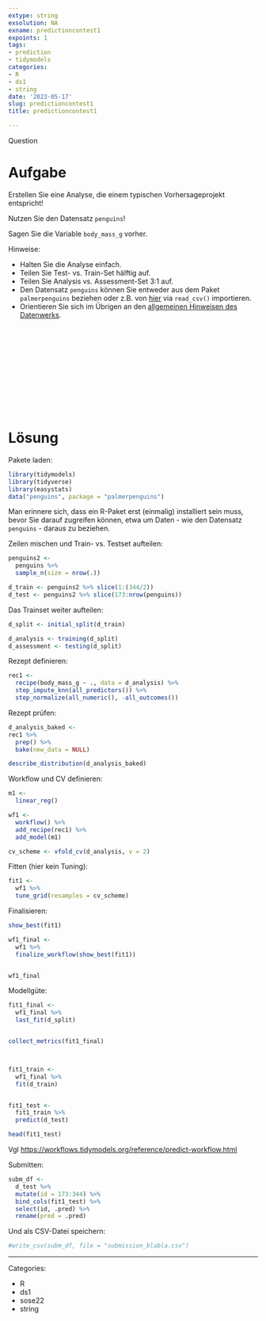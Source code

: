 ```yaml
---
extype: string
exsolution: NA
exname: predictioncontest1
expoints: 1
tags:
- prediction
- tidymodels
categories:
- R
- ds1
- string
date: '2023-05-17'
slug: predictioncontest1
title: predictioncontest1

---
```



Question

# Aufgabe


Erstellen Sie eine Analyse, die einem typischen Vorhersageprojekt entspricht!

Nutzen Sie den Datensatz `penguins`!

Sagen Sie die Variable `body_mass_g` vorher.

Hinweise:

- Halten Sie die Analyse einfach.
- Teilen Sie Test- vs. Train-Set hälftig auf.
- Teilen Sie Analysis vs. Assessment-Set 3:1 auf.
- Den Datensatz `penguins` können Sie entweder aus dem Paket `palmerpenguins` beziehen oder z.B. von [hier](https://vincentarelbundock.github.io/Rdatasets/csv/palmerpenguins/penguins.csv) via `read_csv()` importieren.
- Orientieren Sie sich im Übrigen an den [allgemeinen Hinweisen des Datenwerks](https://datenwerk.netlify.app/hinweise).

</br>
</br>
</br>
</br>
</br>
</br>
</br>
</br>
</br>
</br>

# Lösung


Pakete laden:

```r
library(tidymodels)
library(tidyverse)
library(easystats)
data("penguins", package = "palmerpenguins")
```



Man erinnere sich, dass ein R-Paket erst (einmalig) installiert sein muss,
bevor Sie darauf zugreifen können, etwa um Daten - wie den Datensatz `penguins` - 
daraus zu beziehen.



Zeilen mischen und Train- vs. Testset aufteilen:

```r
penguins2 <-
  penguins %>% 
  sample_n(size = nrow(.))

d_train <- penguins2 %>% slice(1:(344/2))
d_test <- penguins2 %>% slice(173:nrow(penguins))
```



Das Trainset weiter aufteilen:

```r
d_split <- initial_split(d_train)

d_analysis <- training(d_split)
d_assessment <- testing(d_split)

```


Rezept definieren:

```r
rec1 <-
  recipe(body_mass_g ~ ., data = d_analysis) %>% 
  step_impute_knn(all_predictors()) %>% 
  step_normalize(all_numeric(), -all_outcomes())
```


Rezept prüfen:


```r
d_analysis_baked <- 
rec1 %>% 
  prep() %>% 
  bake(new_data = NULL)

describe_distribution(d_analysis_baked)
```



Workflow und CV definieren:

```r
m1 <- 
  linear_reg()

wf1 <-
  workflow() %>% 
  add_recipe(rec1) %>% 
  add_model(m1)

cv_scheme <- vfold_cv(d_analysis, v = 2)
```



Fitten (hier kein Tuning):

```r
fit1 <-
  wf1 %>% 
  tune_grid(resamples = cv_scheme)

```


Finalisieren:

```r
show_best(fit1)

wf1_final <-
  wf1 %>% 
  finalize_workflow(show_best(fit1))


wf1_final
```


Modellgüte:

```r
fit1_final <-
  wf1_final %>% 
  last_fit(d_split)


collect_metrics(fit1_final)



fit1_train <-
  wf1_final %>% 
  fit(d_train)


fit1_test <-
  fit1_train %>% 
  predict(d_test)

head(fit1_test)
```




Vgl <https://workflows.tidymodels.org/reference/predict-workflow.html>


Submitten:

```r
subm_df <-
  d_test %>% 
  mutate(id = 173:344) %>% 
  bind_cols(fit1_test) %>% 
  select(id, .pred) %>% 
  rename(pred = .pred)
```



Und als CSV-Datei speichern:

```r
#write_csv(subm_df, file = "submission_blabla.csv")
```









---

Categories: 

- R
- ds1
- sose22
- string

